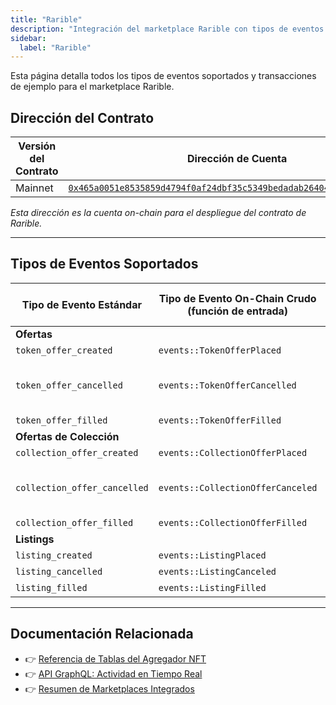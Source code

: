 ```yaml
---
title: "Rarible"
description: "Integración del marketplace Rarible con tipos de eventos NFT, ejemplos de transacciones, y compatibilidad con el pipeline de datos del agregador Aptos"
sidebar:
  label: "Rarible"
---
```



<Aside type="note">
  Esta página detalla todos los tipos de eventos soportados y transacciones de ejemplo para el marketplace Rarible.
</Aside>

## Dirección del Contrato

| Versión del Contrato | Dirección de Cuenta                                                                                                                                                                                                       |
| -------------------- | --------------------------------------------------------------------------------------------------------------------------------------------------------------------------------------------------------------------- |
| Mainnet              | [`0x465a0051e8535859d4794f0af24dbf35c5349bedadab26404b20b825035ee790`](https://explorer.aptoslabs.com/account/0x465a0051e8535859d4794f0af24dbf35c5349bedadab26404b20b825035ee790/modules/code/events?network=mainnet) |

_Esta dirección es la cuenta on-chain para el despliegue del contrato de Rarible._

***

## Tipos de Eventos Soportados

| Tipo de Evento Estándar     | Tipo de Evento On-Chain Crudo (función de entrada) | Versión de Txn de Ejemplo                                                  |
| ---------------------------- | ---------------------------------------- | --------------------------------------------------------------------------- |
| **Ofertas**                  |                                          |                                                                             |
| `token_offer_created`        | `events::TokenOfferPlaced`               | [1647787967](https://explorer.aptoslabs.com/txn/1647787967?network=mainnet) |
| `token_offer_cancelled`      | `events::TokenOfferCancelled`            | _No se proporciona ejemplo (opcional)_                                     |
| `token_offer_filled`         | `events::TokenOfferFilled`               | [1647790684](https://explorer.aptoslabs.com/txn/1647790684?network=mainnet) |
| **Ofertas de Colección**     |                                          |                                                                             |
| `collection_offer_created`   | `events::CollectionOfferPlaced`          | [2202390104](https://explorer.aptoslabs.com/txn/2202390104?network=mainnet) |
| `collection_offer_cancelled` | `events::CollectionOfferCanceled`        | _No se proporciona ejemplo (opcional)_                                     |
| `collection_offer_filled`    | `events::CollectionOfferFilled`          | [2205653354](https://explorer.aptoslabs.com/txn/2205653354?network=mainnet) |
| **Listings**                 |                                          |                                                                             |
| `listing_created`            | `events::ListingPlaced`                  | [2417694028](https://explorer.aptoslabs.com/txn/2417694028?network=mainnet) |
| `listing_cancelled`          | `events::ListingCanceled`                | [2403151598](https://explorer.aptoslabs.com/txn/2403151598?network=mainnet) |
| `listing_filled`             | `events::ListingFilled`                  | [2395762995](https://explorer.aptoslabs.com/txn/2395762995?network=mainnet) |

***

## Documentación Relacionada

- 👉 [Referencia de Tablas del Agregador NFT](/es/build/indexer/nft-aggregator/nft-aggregator-table)
- 👉 [API GraphQL: Actividad en Tiempo Real](/es/build/indexer/nft-aggregator/graphql-api)
- 👉 [Resumen de Marketplaces Integrados](/es/build/indexer/nft-aggregator/marketplaces)

